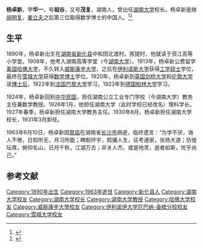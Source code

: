 '''杨卓新'''{{BD|1890年|10月10日|1963年|6月10日|catIdx=Y杨}}，字'''华一'''，号'''祖谷'''，又号'''茂复'''，湖南人，曾出任[[湖南大学|湖南大学]]校长。杨卓新是继[[胡明复|胡明复]]、[[姜立夫|姜立夫]]之后第三位取得数学博士的中国人。<ref>{{cite news|author=|url=http://mt.rednet.cn/Articles/07/03/30/878758.HTM|title=“洋博士”杨卓新|newspaper=红网|date=2007-03-30|accessdate=2015-05-05|archive-date=2016-03-04|archive-url=https://web.archive.org/web/20160304113119/http://mt.rednet.cn/Articles/07/03/30/878758.HTM|dead-url=yes}}</ref><ref>{{cite news|author=|url=http://news.sohu.com/20060107/n241322930.shtml|title=杨卓新博士的学术生涯|newspaper=搜狐|accessdate=2015-05-05|date=2006-01-07|archive-date=2016-03-04|archive-url=https://web.archive.org/web/20160304192050/http://news.sohu.com/20060107/n241322930.shtml|dead-url=no}}</ref>

==生平==
1890年，杨卓新出生在[[湖南省|湖南省]][[新化县|新化县]]中和团北渡村。孩提时，他就读于资江高等小学堂。1908年，他考入湖南高等学堂（今[[湖南大学|湖南大学]]）。1913年，杨卓新公费留学[[美国|美国]][[哈佛大学|哈佛大学]]，不久转入[[威斯康辛大学|威斯康辛大学]]，之后在[[伊利诺斯大学|伊利诺斯大学]]获得[[工学硕士|工学硕士]]学位，最终在[[雪城大学|雪城大学]]获得[[数学博士|数学博士]]学位。1920年，杨卓新到[[英国|英国]][[剑桥大学|剑桥大学]]和[[伦敦大学|伦敦大学]]读[[博士后|博士后]]，1922年到[[法国|法国]][[巴黎大学|巴黎大学]]学习，1923年到[[德国|德国]][[柏林大学|柏林大学]]学习。

1924年，杨卓新回到[[中华民国|中华民国]]，担任湖南公立工业专门学校（今湖南大学）教务主任兼数学教授。1926年1月，他担任湖南大学（此时学校已经改名）理科学长。1927年春季，杨卓新担任湖南大学教务主任。1930年8月，杨卓新担任湖南大学校长，1931年3月卸任。

1963年6月10日，杨卓新因[[胃癌|胃癌]]在湖南省[[长沙市|长沙市]]病逝，临终遗言：“为学不厌，诲人不倦，日知所无，月习所能；睥睨环宇，熙攘人生，征考通家，张扬大道；彷徨坛席，俯仰名山，日月千秋，江湖万古；非关人杰，或是地灵，逝者如斯，忧乎尚己。”

==参考文献==
{{reflist}}

{{DEFAULTSORT:Yang杨卓新}}
[[Category:1890年出生|Category:1890年出生]]
[[Category:1963年逝世|Category:1963年逝世]]
[[Category:新化县人|Category:新化县人]]
[[Category:湖南大学校友|Category:湖南大学校友]]
[[Category:湖南大学校长|Category:湖南大学校长]]
[[Category:湖南大学教授|Category:湖南大学教授]]
[[Category:哈佛大学校友|Category:哈佛大学校友]]
[[Category:威斯康辛大學校友|Category:威斯康辛大學校友]]
[[Category:伊利诺伊大学厄巴纳-香槟分校校友|Category:伊利诺伊大学厄巴纳-香槟分校校友]]
[[Category:雪城大学校友|Category:雪城大学校友]]